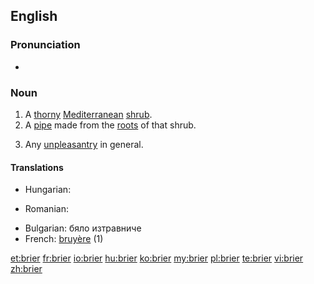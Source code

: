 ==English==

===Pronunciation===
* {{IPA|/ˈbraɪə/}} {{X-SAMPA|/br\`ai3r\`/}}

===Noun===
{{en-noun}}

# A [[thorny]] [[Mediterranean]] [[shrub]].
# A [[pipe]] made from the [[root]]s of that shrub.
# {{figuratively}} Any [[unpleasantry]] in general.

====Translations====
{{trans-top|A thorny Mediterranean shrub}}
* Hungarian: {{t|hu|tüskebokor}}
{{trans-mid}}
* Romanian: {{t-|ro|mărăcine}}
{{trans-bottom}}

{{trans-top|A pipe made from the roots of that shrub}}
{{trans-mid}}
{{trans-bottom}}

{{trans-top|Any unpleasantry in general}}
{{trans-mid}}
{{trans-bottom}}

{{checktrans-top}}
* Bulgarian: бяло изтравниче
* French: [[bruyère]] {{f}} (1)
{{trans-bottom}}

[[et:brier]]
[[fr:brier]]
[[io:brier]]
[[hu:brier]]
[[ko:brier]]
[[my:brier]]
[[pl:brier]]
[[te:brier]]
[[vi:brier]]
[[zh:brier]]